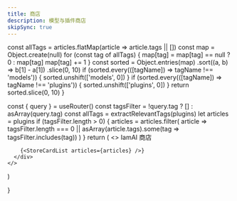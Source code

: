 ```yaml
---
title: 商店
description: 模型与插件商店
skipSync: true
---
```



  const allTags = articles.flatMap(article => article.tags || [])
  const map = Object.create(null)
  for (const tag of allTags) {
    map[tag] = map[tag] == null ? 0 : map[tag]
    map[tag] += 1
  }
  const sorted = Object.entries(map)
    .sort((a, b) => b[1] - a[1])
    .slice(0, 10)
  if (sorted.every(([tagName]) => tagName !== 'models')) {
    sorted.unshift(['models', 0])
  }
  if (sorted.every(([tagName]) => tagName !== 'plugins')) {
    sorted.unshift(['plugins', 0])
  }
  return sorted.slice(0, 10)
}

  const { query } = useRouter()
  const tagsFilter = !query.tag ? [] : asArray(query.tag)
  const allTags = extractRelevantTags(plugins)
  let articles = plugins
  if (tagsFilter.length > 0) {
    articles = articles.filter(
      article =>
        tagsFilter.length === 0 || asArray(article.tags).some(tag => tagsFilter.includes(tag))
    )
  }
  return (
    <>
      <hero>
        <Heading>IamAI 商店</Heading>
      </hero>
      <div className="container max-w-[1200px]">
        <TagList tags={allTags} withCount asLink className="mb-20 mt-10" />
       
        {<StoreCardList articles={articles} />}
      </div>
    </>
  )


}
